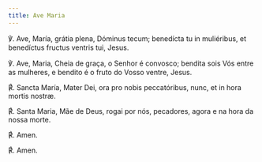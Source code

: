 ```yaml
---
title: Ave Maria
---
```


<div class="side-by-side not-content">

℣. Ave, María, grátia plena, Dóminus tecum; benedícta tu in muliéribus, et benedíctus fructus ventris tui, Jesus.

℣. Ave, Maria, Cheia de graça, o Senhor é convosco; bendita sois Vós entre as mulheres, e bendito é o fruto do Vosso ventre, Jesus.

<span class="text-red-500">℟.</span> Sancta María, Mater Dei, ora pro nobis peccatóribus, nunc, et in hora mortis nostræ.

<span class="text-red-500">℟.</span> Santa Maria, Mãe de Deus, rogai por nós, pecadores, agora e na hora da nossa morte.

<span class="text-red-500">℟.</span> Amen.

<span class="text-red-500">℟.</span> Amen.

</div>
